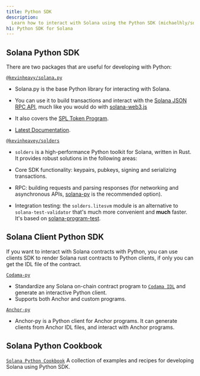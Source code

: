 ```yaml
---
title: Python SDK
description:
  Learn how to interact with Solana using the Python SDK (michaelhly/solana-py).
h1: Python SDK for Solana
---
```


## Solana Python SDK

There are two packages that are useful for developing with Python:

[`@kevinheavy/solana.py`](https://github.com/michaelhly/solana-py)

- Solana.py is the base Python library for interacting with Solana.
- You can use it to build transactions and interact with the
  [Solana JSON RPC API](/docs/rpc), much like you would do with
  [solana-web3.js](https://github.com/solana-labs/solana-web3.js/)

- It also covers the [SPL Token Program](https://spl.solana.com/token).

- [Latest Documentation](https://michaelhly.github.io/solana-py/).

[`@kevinheavey/solders`](https://github.com/kevinheavey/solders)

- `solders` is a high-performance Python toolkit for Solana, written in Rust. It
  provides robust solutions in the following areas:

- Core SDK functionality: keypairs, pubkeys, signing and serializing
  transactions.
- RPC: building requests and parsing responses (for networking and asynchronous
  APIs, [solana-py](https://michaelhly.github.io/solana-py/rpc/async_api/) is
  the recommended option).
- Integration testing: the `solders.litesvm` module is an alternative to
  `solana-test-validator` that's much more convenient and **much** faster. It's
  based on [solana-program-test](https://crates.io/crates/solana-program-test).

## Solana Client Python SDK

If you want to interact with Solana contracts with Python, you can use clients
SDK to render Solana rust contracts to Python clients, if only you can get the
IDL file of the contract.

[`Codama-py`](https://www.npmjs.com/package/codama-py)

- Standardize any Solana on-chain contract program to
  [`Codama IDL`](https://github.com/codama-idl/codama) and generate an
  interactive Python client.
- Supports both Anchor and custom programs.

[`Anchor-py`](https://github.com/kevinheavey/anchorpy)

- Anchor-py is a Python client for Anchor programs. It can generate clients from
  Anchor IDL files, and interact with Anchor programs.

## Solana Python Cookbook

[`Solana Python Cookbook`](/developers/cookbook) A collection of examples and
recipes for developing Solana using Python SDK.